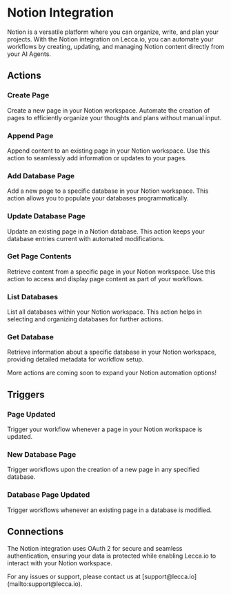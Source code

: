 
# Notion Integration

Notion is a versatile platform where you can organize, write, and plan your projects. With the Notion integration on Lecca.io, you can automate your workflows by creating, updating, and managing Notion content directly from your AI Agents.

## Actions

### Create Page

Create a new page in your Notion workspace. Automate the creation of pages to efficiently organize your thoughts and plans without manual input.

### Append Page

Append content to an existing page in your Notion workspace. Use this action to seamlessly add information or updates to your pages.

### Add Database Page

Add a new page to a specific database in your Notion workspace. This action allows you to populate your databases programmatically.

### Update Database Page

Update an existing page in a Notion database. This action keeps your database entries current with automated modifications.

### Get Page Contents

Retrieve content from a specific page in your Notion workspace. Use this action to access and display page content as part of your workflows.

### List Databases

List all databases within your Notion workspace. This action helps in selecting and organizing databases for further actions.

### Get Database

Retrieve information about a specific database in your Notion workspace, providing detailed metadata for workflow setup.

<Callout emoji="🚀" type="info">
  More actions are coming soon to expand your Notion automation options!
</Callout>

## Triggers

### Page Updated

Trigger your workflow whenever a page in your Notion workspace is updated.

### New Database Page

Trigger workflows upon the creation of a new page in any specified database.

### Database Page Updated

Trigger workflows whenever an existing page in a database is modified.

## Connections

The Notion integration uses OAuth 2 for secure and seamless authentication, ensuring your data is protected while enabling Lecca.io to interact with your Notion workspace.

<Callout emoji="🔒" type="info">
  For any issues or support, please contact us at
  [support@lecca.io](mailto:support@lecca.io).
</Callout>
